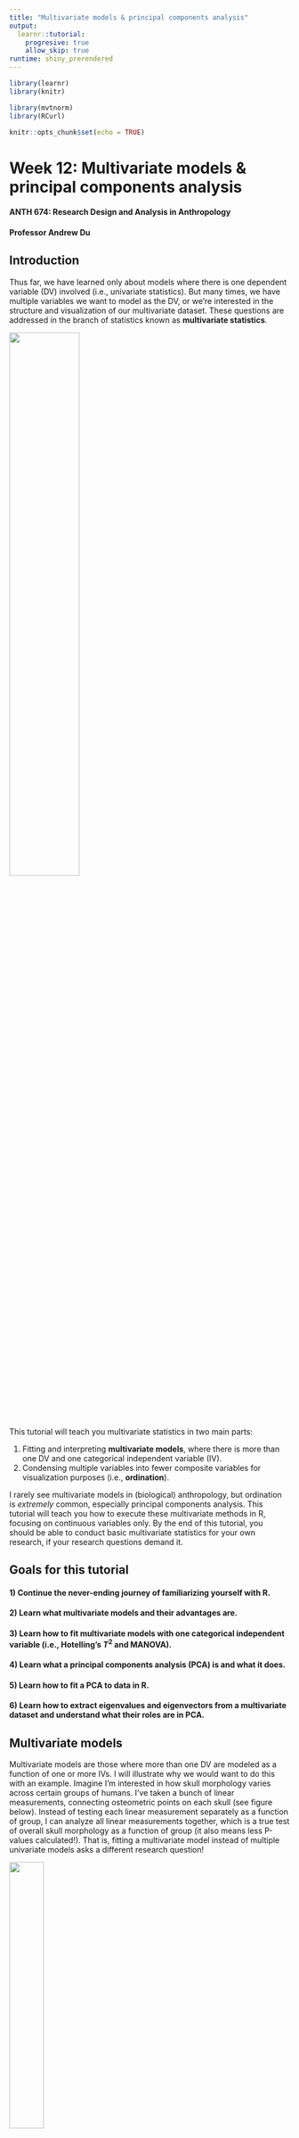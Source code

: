 ```yaml
---
title: "Multivariate models & principal components analysis"
output: 
  learnr::tutorial:
    progresive: true
    allow_skip: true
runtime: shiny_prerendered
---
```


```r
library(learnr)
library(knitr)

library(mvtnorm)
library(RCurl)

knitr::opts_chunk$set(echo = TRUE)
```

# **Week 12:** Multivariate models & principal components analysis

#### ANTH 674: Research Design and Analysis in Anthropology
#### Professor Andrew Du


## Introduction

Thus far, we have learned only about models where there is one dependent variable (DV) involved (i.e., univariate statistics).
But many times, we have multiple variables we want to model as the DV, or we're interested in the structure and visualization of our multivariate dataset.
These questions are addressed in the branch of statistics known as **multivariate statistics**.

![](https://d2mvzyuse3lwjc.cloudfront.net/doc/en/Tutorial/images/Transparent_Parametric_Surfaces_combined_with_Scatter_Plot/Transparent_Parametric_Surfaces_01.png?v=47975){width="50%"}

This tutorial will teach you multivariate statistics in two main parts:

1. Fitting and interpreting **multivariate models**, where there is more than one DV and one categorical independent variable (IV).
2. Condensing multiple variables into fewer composite variables for visualization purposes (i.e., **ordination**).

I rarely see multivariate models in (biological) anthropology, but ordination is *extremely* common, especially principal components analysis.
This tutorial will teach you how to execute these multivariate methods in R, focusing on continuous variables only.
By the end of this tutorial, you should be able to conduct basic multivariate statistics for your own research, if your research questions demand it.


## Goals for this tutorial

#### 1) Continue the never-ending journey of familiarizing yourself with R.
#### 2) Learn what multivariate models and their advantages are.
#### 3) Learn how to fit multivariate models with one categorical independent variable (i.e., Hotelling's *T*^2^ and MANOVA).
#### 4) Learn what a principal components analysis (PCA) is and what it does.
#### 5) Learn how to fit a PCA to data in R. 
#### 6) Learn how to extract eigenvalues and eigenvectors from a multivariate dataset and understand what their roles are in PCA.


## Multivariate models

Multivariate models are those where more than one DV are modeled as a function of one or more IVs.
I will illustrate why we would want to do this with an example.
Imagine I'm interested in how skull morphology varies across certain groups of humans.
I've taken a bunch of linear measurements, connecting osteometric points on each skull (see figure below).
Instead of testing each linear measurement separately as a function of group, I can analyze all linear measurements together, which is a true test of overall skull morphology as a function of group (it also means less P-values calculated!).
That is, fitting a multivariate model instead of multiple univariate models asks a different research question!

![](http://people.wku.edu/darlene.applegate/forensic/lab9/skullpts1.gif){width="35%"}

The main advantage of multivariate models is that they can account for the correlation between DVs, which may reveal differences between groups that are undetectable when using univariate methods to analyze each DV separately.
This tutorial will cover only those multivariate models where multiple DVs are modeled as a function of one categorical IV.
Next week's lecture and tutorial will briefly cover multivariate models with a continuous IV.

### Multivariate normal distributions

**NB:** I didn't really cover this topic in class, so feel free to skim this section (it's not necessary to complete the exercises or HW).

Multivariate models assume that the dependent variables are **multivariate normally distributed**.
That is, each variable is normally distributed and possibly correlated with each other. 
Let's illustrate this concept by simulating a multivariate normal distribution, focusing on two variables for simplicity's and visualization's sake (i.e., the bivariate normal distribution).

A bivariate normal distribution is an extension of the univariate normal to two variables.
Whereas the univariate normal distribution has a single mean and SD (or its square: variance), the bivariate normal distribution has a vector of two means (one for each variable) and a **variance-covariance matrix**.
The variance-covariance matrix for a bivariate normal distribution is a 2x2 square matrix, where each **diagonal** element is the variance for one of the variable's normal distributions (these two numbers can be different), and the **off-diagonal** elements are the **covariance** between the two variables (the off-diagonal elements must be the same).
The covariance is basically an unstandardized correlation (a correlation is standardized to be between -1 and 1).

![Gray squares are the diagonal elements, while red squares are the off-diagonal elements.](https://www.mathdoubts.com/imgs/matrix/non-diagonal-elements.png){wwidth="40%"}

I have provided code in the console below for simulating a bivariate normal distribution.
Each variable will have 100 data points, a mean of 1, and a variance of 2.
The zeroes in the off-diagonals mean that the two variables are uncorrelated.
Go ahead and run the code (see what the output `bivar_norm` is and why `plot(bivar_norm)` works).

```r
n <- 100
means <- c(1, 1)
varcov <- matrix(
  c(2, 0,
    0, 2), 
  byrow = TRUE, 
  nrow = 2)

bivar_norm <- rmvnorm(n, mean = means, sigma = varcov)

plot(bivar_norm)
```

```r
hist(bivar_norm[, 1])
hist(bivar_norm[, 2])

colMeans(bivar_norm) # mean of each variable
apply(bivar_norm, 2, var) # variance of each variable

# trying out different variance and covariance values
varcov <- matrix(
  c(5, 3,
    3, 5), 
  byrow = TRUE, 
  nrow = 2)

bivar_norm <- rmvnorm(n, mean = means, sigma = varcov)

plot(bivar_norm)
```

Try plotting histograms of each of the variables separately (they should be normally distributed).
Does the mean of each variable closely match our prespecified number (i.e., 1)?
What about the variance for each variable?
If you increase the diagonal elements, the variance of each variable should increase (and vice versa).
If the off-diagonals are non-zero, the variables will be correlated (positive off-diagonals will generate a positive correlation, while negative off-diagonals will create negative correlations).
Go ahead and try out different values for the means, variances, and covariances.

In the next topic, we will conduct a Hotelling's *T*^2^ test on data simulated from a bivariate normal distribution. 


## Hotelling's *T*^2^

**Hotelling's *T*^2^** models more than one DV as a function of one categorical IV with two levels (i.e., the IV is binomial).
It is the multivariate extension of the t-test.
Whereas the t-test tests if two groups' means are significantly different, Hotelling's *T*^2^ tests if two groups' centroids are significantly different.
A **centroid** is a measure of central tendency for more than one variable.
It can be thought of as the central tendency of a cloud of points in *n* dimensions, where *n* is the number of variables involved.
It is calculated simply as the mean of each variable, which gives its coordinates.

I have simulated two DVs for you (using the code from the previous topic), and they are saved as two columns in the matrix, `bivar_norm`.
Go ahead and calculate the centroid of the two variables.
You can create a scatter plot of the two DVs against each other with `plot(bivar_norm)`, and then add the centroid to the plot using `points()`.

```r
n <- 100
means <- c(1, 1)
varcov <- matrix(c(2, 0,
                   0, 2), byrow = TRUE, nrow = 2)

set.seed(100)
bivar_norm <- rmvnorm(n, mean = means, sigma = varcov)


set.seed(100)
gp1 <- rmvnorm(100, mean = c(1, 1))
gp2 <- rmvnorm(100, mean = c(3, 3))

d <- data.frame(rbind(gp1, gp2), grp = rep(1:2, each = 100))
colnames(d)[1:2] <- c("DV1", "DV2")
```

```r
# Click "Solution" button if stuck
```

```r
# centroid
centroid <- colMeans(bivar_norm)

plot(bivar_norm)
points(centroid[1], centroid[2], pch = 16, col = "red", cex = 2)

# Hotelling's T2
anova(manova(as.matrix(d[, c("DV1", "DV2")]) ~ d$grp))

anova(manova(cbind(DV1, DV2) ~ grp, data =d)) # also works if you use cbind() to create the matrix
```

Now let's conduct a Hotelling's *T*^2^ on the data in the plot below.
There are two groups (`grp`), each of which has two DVs (`DV1`, `DV2`).
The two groups are represented by different colors, with centroids as solid points.
The data are found in the dataframe, `d`.

```r
set.seed(100)
gp1 <- rmvnorm(100, mean = c(1, 1))
gp2 <- rmvnorm(100, mean = c(3, 3))

plot(gp1, xlim = range(c(gp1[,1], gp2[,1])), ylim = range(c(gp1[,2], gp2[,2])), col = "blue", xlab="DV1", ylab="DV2")

points(gp2, col="red")

points(mean(gp1[,1]), mean(gp1[,2]), pch=21, bg="blue", cex=2, col="gray")

points(mean(gp2[,1]), mean(gp2[,2]), pch=21, bg="red", cex=2, col = "gray")
```

We use Hotelling's *T*^2^ to assess whether the two groups' centroids are significantly different by modeling the two DVs as a function of the binomial IV.
First recall that an ANOVA done on two groups (i.e., a binomial IV) is the same as a t-test.
This also applies to multivariate models, so we can use the `manova()` function to conduct a Hotelling's *T*^2^ test.
`manova()` uses formula notation, where the DV must be a matrix, whose columns are the individual variables (can use `as.matrix()` or `cbind()`).
Wrap `anova()` around the `manova()` function to get the ANOVA table.

As you can see, the two groups' centroids are significantly different (the P-value of interest is the one associated with the categorical IV).
The test statistic used for calculating the P-value is Pillai's trace, which is fairly forgiving when it comes to the assumption of multivariate normality.


## Multivariate analysis of variance (MANOVA)

A multivariate analysis of variance (MANOVA) is the multivariate extension of an ANOVA: it model multiple DVs as a function of one or more categorical IVs.
We will specifically look at a one-way MANOVA, which models multiple DVs as a function of one categorical IV.

For this topic, we will analyze the example I looked at in class: we have two DVs, which are student satisfaction (`Satisfaction`) and test scores (`Test`), as a function of one categorical IV, which is three different teaching methods (`Method`).
The data are found in the dataframe, `teach`, and are plotted below (triangles represent centroids).

```r
man_url <- RCurl::getURL("https://raw.githubusercontent.com/andrewdu1/ANTH674/master/Datasets/MANOVA_example.csv")
teach <- read.csv(text = man_url)

plot(teach$Satisfaction, teach$Test, type = "n", xlab = "Student satisfaction scores", ylab = "Test scores")

points(teach$Satisfaction[teach$Method==1], teach$Test[teach$Method==1], pch=16)

points(mean(teach$Satisfaction[teach$Method==1]), mean(teach$Test[teach$Method==1]), pch=24, cex=2, bg="black", col="gray")

points(teach$Satisfaction[teach$Method==2], teach$Test[teach$Method==2], pch=16, col = "red")

points(mean(teach$Satisfaction[teach$Method==2]), mean(teach$Test[teach$Method==2]), pch=24, cex=2, bg="red", col="gray")

points(teach$Satisfaction[teach$Method==3], teach$Test[teach$Method==3], pch=16, col = "blue")

points(mean(teach$Satisfaction[teach$Method==3]), mean(teach$Test[teach$Method==3]), pch=24, cex=2, bg="blue", col="gray")

legend("bottomright", c("Method 1", "Method 2", "Method 3"), pch=c(16,16,16), col=c("black", "red", "blue"))
```

We will specifically analyze this dataset to see how multivariate models can reveal differences between groups that are undetected using multiple univariate models.
This is because multivariate models incorporate information on the relationships between DVs when determining whether groups' centroids are significantly different (the same is true of Hotelling's *T*^2^ vs. a t-test). 

```r
man_url <- RCurl::getURL("https://raw.githubusercontent.com/andrewdu1/ANTH674/master/Datasets/MANOVA_example.csv")
teach <- read.csv(text = man_url)
```

First, run two separate one-way ANOVAs, each testing whether student satisfaction or test scores are significantly different across teaching methods (you can create box plots to visualize the data).

```r
# Click "Solution" button if stuck
```

```r
# box plots
boxplot(Satisfaction ~ Method, data = teach)
boxplot(Test ~ Method, data = teach)

# ANOVAs
anova(aov(Satisfaction ~ Method, data = teach))
anova(aov(Test ~ Method, data = teach))

# MANOVA
anova(manova(as.matrix(teach[, c("Test", "Satisfaction")]) ~ teach$Method))
anova(manova(cbind(Test, Satisfaction) ~ Method, data = teach)) # also works
```

As you can see, neither of the one-way ANOVAs are significant (though this is likely due to small sample sizes, as `Test` looks like it varies across `Method` according to a box plot).

Now use `manova()` to run a one-way MANOVA with the DVs `Test` and `Satisfaction` as a function of `Method`.
Wrap `anova()` around `manova()` to get the ANOVA table and P-value.
We now have a significant result!
This result illustrates that MANOVAs have greater statistical power and are able to detect smaller effects than individual univariate ANOVAs.
You can think of this as MANOVA incorporating and leveraging more information (i.e., the correlation between DVs) than ANOVAs.
Indeed, you can see in the plot that the diagonal ellipse of blue points is separate from the red and black points when the DVs are plotted against each other in two dimensions.
That is, blue has a larger test score for a given satisfaction score when compared to red and black.


## Exercise 1

We will analyze the `iris` dataset for these questions.

1. I wonder if overall petal morphology (i.e., length and width) is significantly different between the `setosa` and `versicolor` species.
First plot `Petal.Width` as a function of `Petal.Length` and color code the points by `Species`.
Then plot the centroids for each `Species`.
Finally, run a Hotelling's *T*^2^ to test if the centroids of the two petal variables are significantly different between `setosa` and `versicolor`.

2. Run a one-way MANOVA testing if the centroids of all four `iris` measurements (`Sepal.Length`, `Sepal.Width`, `Petal.Length`, `Petal.Width`) are significantly different across all three species.
As you can imagine, this would be *very* difficult to plot.

```r
# Click "Solution" button when done
```

```r
# Q1
iris1 <- iris[iris$Species != "virginica", ] # remove virginica

plot(iris1$Petal.Width ~ iris1$Petal.Length, type = "n")

points(iris1$Petal.Width[iris1$Species == "setosa"] ~ iris1$Petal.Length[iris1$Species == "setosa"], col = "red")
points(iris1$Petal.Width[iris1$Species == "versicolor"] ~ iris1$Petal.Length[iris1$Species == "versicolor"], col = "blue")

points(mean(iris1$Petal.Length[iris1$Species == "setosa"]), mean(iris1$Petal.Width[iris1$Species == "setosa"]), pch = 16, col = "red", cex = 2)
points(mean(iris1$Petal.Length[iris1$Species == "versicolor"]), mean(iris1$Petal.Width[iris1$Species == "versicolor"]), pch = 16, col = "blue", cex = 2)

legend("topleft", c("setosa", "versicolor"), pch = c(16, 16), col = c("red", "blue"))

anova(manova(cbind(Petal.Length, Petal.Width) ~ Species, data = iris1))

# Q2
iris_noSp <- subset(iris, select = -Species)
anova(manova(as.matrix(iris_noSp) ~ iris$Species))
```


## Ordination

Ordinations are most commonly used to explore and visualize a multivariate dataset.
The number of variables in one's dataset dictates the number of plot axes (e.g., visualizing `iris$Petal.Length` and `iris$Petal.Width` requires two plot axes).
Therefore, it is impossible to plot more than three variables in a single plot.
Ordination allows us to get around this problem by distilling multiple variables into a smaller number of composite variables.
It does this by collapsing correlated variables into one (e.g., because `iris$Petal.Length` and `iris$Petal.Width` are strongly correlated, they offer redundant information and can be represented by one composite variable).
This is why ordinations are known as **data reduction methods**.

![](https://miro.medium.com/max/1619/0*5Iaw94wlYCTp0GuK.png){width="90%"}

Different types of ordinations are used depending on the data type of one's variables.
I will introduce ordination using principal components analysis, by far the most common ordination method, at least in anthropology.


## Principal components analysis

Principal components analysis (PCA) is an ordination method, used when all your variables are continuous.
Conceptually, it creates composite variables (i.e., **principal components** or PCs) by first centering the data and then fitting a line through the axis of greatest variation ([see animation here](https://i.sstatic.net/lNHqt.gif); the specific line fitting method is called **major axis regression**).
It then rotates the plot so this line (i.e., the first principal component or PC1) is now on the x-axis.
Subsequent PCs are fit so that they're perpendicular to (and thus independent of) previous PCs.
These subsequent PCs can be thought of as fitting the residual variation left over from previous PCs (this is also why they always explain less variation than previous PCs).
Each PC represents a composite of the original variables, and this is how PCA condenses one's original variables into a few variables of interest (i.e., PCs).
Note that you can only have as many PCs as you do variables, but it is usually the case that only the first several PCs are important (importance based on amount of variance in data explained).

Because PCA works by fitting PCs through axes of greatest variation, variables with more variation will strongly influence how PCs are fit to the data.
This is fine when the variation in one's multivariate dataset is of interest itself, but this can be a problem when variables are more variable just because, for example, they're in different units.
Therefore, it is common practice to scale each variable before running a PCA.

### Doing a PCA in R

This is done using the `prcomp()` function.
We only need to enter in one argument, which is the multivariate dataset, where each variable is a column and each observation is a row.
Note that `prcomp()` will automatically center each variable for you.
Instead of scaling each variable yourself, `prcomp()` can do it for you if you set the argument `scale = TRUE`.

Let's try fitting a PCA to the four measurements in the `iris` dataset.
Because all measurements are all in centimeters and are of the same order of magnitude, scaling is not necessary here.

```r
# Click "Solution" button if stuck
```

```r
iris.pca <- prcomp(subset(iris, select = -Species))

plot(iris.pca$x[, 1:2], type = "n")

# you can use the iris dataset to get the indices for each species because each row/observation in iris corresponds to each row/observation in iris.pca$x 
points(iris.pca$x[iris$Species == "setosa", 1:2], pch = 16)
points(iris.pca$x[iris$Species == "versicolor", 1:2], pch = 16, col = "blue")
points(iris.pca$x[iris$Species == "virginica", 1:2], pch = 16, col = "red")

legend("topright", legend = unique(iris$Species), pch = c(16, 16, 16), col = c("black", "blue", "red"))
```

You can get out the PCA **scores** (i.e., the coordinates of each observation in PCA space) with `iris.pca$x` (assuming you called your PCA results `iris.pca`).
Plot the scores of the first two axes in a scatter plot.
You can even color-code the points by species if you want!
Points that are closer in PCA space are more similar when it comes to petal and sepal morphology (as determined by the four measurements in `iris`).

To understand what each PC means and represents, we have to turn to the concepts of eigenvalues and eigenvectors.


## Eigenvalues

An **eigenvalue** is the amount of variance explained by each PC.
Therefore, you have as many eigenvalues as you do PCs.
To get out the eigenvalues from `iris.pca`, enter `iris.pca$sdev`.
Note that this code returns eigenvalues as standard deviations.
To get variances, simply square `iris.pca$sdev`.
Note that variance decreases as you progress to higher PCs; this is always the case.

```r
# Click "Solution" button if stuck
```

```r
iris.pca <- prcomp(subset(iris, select = -Species))

eigenvalues <- iris.pca$sdev ^ 2

barplot(eigenvalues, ylab = "Variance", names.arg = c("PC1", "PC2", "PC3", "PC4"))

perc_explain <- eigenvalues / sum(eigenvalues) * 100

# compare eigenvalues and variance in original dataset
sum(eigenvalues)
sum(apply(subset(iris, select = -Species), 2, var))
```

A common way to plot eigenvalues is to create a bar plot.
This is known as a **scree plot**, which mimics the profile of a mountainside where rubble has fallen (i.e., a scree slope; see image below).

![](https://upload.wikimedia.org/wikipedia/commons/thumb/e/e0/Yamnuska_bottom_cliff.jpg/1024px-Yamnuska_bottom_cliff.jpg){width="30%"}

Now we can get the percentage of variance in the multivariate dataset explained by each PC.
This is done by simply dividing each eigenvalue by the sum of all eigenvalues and then multiplying this by 100.
Do this in the console above.

We can see that PC1 explains over 92% of the variation in the data, and PC2 explains a measly 5%.
Therefore, if I were to subsequently analyze the PCs (e.g., for hypothesis testing), I would just analyze PC1, which does more than a good job of capturing the variation in the four `iris` variables.

To interpret what eigenvalues mean in the context of the original variables, we can see that the sum of all eigenvalues equals the sum of the variances of all your original variables (check this in the console above). 
This demonstrates that the original variance in your dataset is preserved in PCA and that all PCA is doing is rotating and reorienting your original data.

### Singular value decomposition

**NB**: This section goes into brief detail about what PCA is actually doing underneath the hood.
It is not necessary to know for the exercises or HW.

I explained how PCA conceptually works above, but what it's *actually* doing underneath the hood is a **singular value decomposition** (SVD) of the variance-covariance matrix of the original variables.
SVD will return the eigenvalues and eigenvectors (covered in the next topic) from the variance-covariance matrix.

All this is easy to do in R.
First, create the variance-covariance matrix of the dataset by entering `iris.vcov <- cov(subset(iris, select = -Species))`.
Then, use the `svd()` function to do an SVD of the variance-covariance matrix: `iris.svd <- svd(iris.vcov)`.
`iris.svd$d` returns the eigenvalues from the SVD for each PC. 
`iris.svd$u` returns the eigenvectors, from which one can calculate PC scores (see next section). 


## Eigenvectors

**Eigenvectors** tell us how each PC is related to the original variables.
Each PC has one eigenvector, and the elements within each eigenvector are called **loadings** because they tell us how each of the original variables "loads" on each PC.
Loadings range from -1 to 1, where the sign indicates the direction of the relationship between the variable and PC, and the magnitude indicates how much each variable contributes to the PC (also how tightly the two are correlated).
For example, a PC1 loading of 0.86 for `iris$Petal.Length` tells us that as PC1 increases, `Petal.Length` increases, and vice versa (i.e., the two are positively correlated).
0.86 is a large value, indicating that `Petal.Length` contributes a lot to and is strongly correlated with PC1.
On the other hand, a PC1 loading of -0.08 for `Sepal.Width` indicates that as PC1 increases, `Sepal.Width` decreases—but this relationship is noisy—and `Sepal.Width` doesn't contribute much to PC1.

To get out the loadings in R, enter `iris.pca$rotation`.
If you did SVD in the last topic, you can get out the loadings with `iris.svd$u`.
Note that some of the loading signs might be switched between `iris.pca$rotation` and `iris.svd$u`.
The signs of the loadings are arbitrary and are a function of how each PC is fit through the data.
What is important are the loading magnitudes and the fact that the directions of loadings for each PC are internally consistent.
For example, `iris.pca$rotation` returns PC1 loadings that are positive for `Sepal.Length`, `Petal.Length`, and `Petal.Width` and negative for `Sepal.Width`.
This means that the first three variables are positively correlated with each other (ignoring the strength of correlation for now) and are each negatively correlated with `Sepal.Width`.
`iris.svd$u` returns PC1 loadings that are negative for `Sepal.Length`, `Petal.Length`, and `Petal.Width` and positive for `Sepal.Width`.
As with `iris.pca$rotation`, these results tell us `Sepal.Length`, `Petal.Length`, and `Petal.Width` are positively correlated with each other, and each is negatively correlated with `Sepal.Width`.

```r
# Click "Solution" button if stuck
```

```r
iris.pca <- prcomp(subset(iris, select = -Species))
iris.pca$rotation

iris.vcov <- cov(subset(iris, select = -Species))
iris.svd <- svd(iris.vcov)
iris.svd$u

biplot(iris.pca)
```

One way to graphically portray loadings is as arrows on a PCA scatter plot.
This is easily done in R with the `biplot()` function, where the only argument is the PCA results object (e.g., `biplot(iris.pca)`).
Try it out above.

As you can see, for example, the arrow for `Petal.Length` is long and pointing to the right in an almost horizontal fashion.
This means `Petal.Length` has a large (long arrow) and positive loading for PC1 (pointing to the right along the PC1 axis).
The arrow for `Sepal.Length` is moderately long and points to the bottom right.
This means this variable has a moderate-magnitude loading that is positive for PC1 (points to the right) and negative for PC2 (points downward).
Compare the arrow patterns to the actual loadings to get a feel for how the arrows graphically portray each variable's loading.

### Transforming original data to PCA scores

Eigenvectors also tell us how to transform data from the original variable coordinate system to PCA space and back.
Let's see how this is done with a specific example, i.e., Plant #1 from the `iris` dataset.
First, remove `Species` from `iris` and then center each variable, using `scale(iris1, scale = FALSE)` (R will apply `scale()` to each column in the dataset).
Next, subset out the first row of your new dataset (this is Plant #1).
To get out the PC1 score for Plant #1, we multiply each of Plant #1's measurements by its corresponding PC1 loading (according to variable), and then sum everything.
That is, `sum(plant1 * iris.pca$rotation[, "PC1"])`.
Compare the result to `iris.pca$x[1, "PC1"]`; they should be the same.

```r
# Click "Solution" button if stuck
```

```r
iris1 <- subset(iris, select = -Species)
iris.center <- scale(iris1, scale = FALSE)

plant1 <- iris.center[1, ]

iris.pca <- prcomp(iris1)

# compare the two
sum(plant1 * iris.pca$rotation[, "PC1"])
iris.pca$x[1, 1]

# compare the two
iris.center %*% iris.pca$rotation
iris.pca$x
```

This exercise emphasizes how PC loadings are also interpreted as how much each variable contributes to a PC.
That is, in this case, the PC1 score for Plant #1 is the sum of of its variables weighted by the PC1 loadings.
The larger magnitude the loading, the more that variable contributes to the final PC score.
Conversely, if a loading is near zero, it will essentially "negate" its corresponding variable (because the resulting product will be near zero), thus contributing very little to the final PC score.

One can also use matrix algebra to get the PC scores for all observations and PCs.
You do this by multiplying the matrix of centered `iris` variables by the matrix of PCA loadings: `iris.center %*% iris.pca$rotation` (see pgs. 525-526 in Gotelli & Ellison to learn how to multiply two matrices together).


## Hypothesis testing with PCA

PCA in itself is not used for hypothesis testing, but the resulting PCA scores can be used for such purposes.
For example, a PCA of the `iris` variables shows that PC1 is strongly positively correlated with `Petal.Length`, and more moderately positively correlated with `Sepal.Length` and `Petal.Width`; `Sepal.Width` does not really contribute to PC1.
Therefore, PC1 is a composite of mostly `Petal.Length` and some `Sepal.Length` and `Petal.Width`.
We can use an ANOVA to test if this composite variable is significant different across `iris$Species`.
This is done by fitting an ANOVA, where PC1 scores is the DV and `Species` is the IV.
Try this out below.

```r
# Click "Solution" button if stuck
```

```r
iris.pca <- prcomp(subset(iris, select = -Species))

anova(aov(iris.pca$x[, "PC1"] ~ iris$Species))
```

As you can see, the means of this composite PC1 variable is significantly different across `Species`.

If one had a separately measured IV (e.g., nitrogen levels for each plant), one could model PC1 scores as a function of that.
One can also distill collinear IVs using PCA: fit a PCA to the collinear variables and use the PC1 scores as the new composite IV that represents the previous IVs. 


## Exercise 2

We will analyze the `mtcars` dataset for the following questions.

1. First subset out the continuous variables from `mtcars` (i.e., `mpg`, `disp`, `hp`, `drat`, `wt`, and `qsec`).
Next, fit a PCA to the subsetted variables.
Should the variables be scaled first?

2. Create a scatter plot for the car models, where the x-axis is PC1 and the y-axis is PC2.

3. Create a scree plot, showing how much variance is explained by each PC.
Then calculate the percentage of variance explained by PC1 and PC2.

4. Look at the PC1 loadings.
Which variables contribute most to PC1 and in what fashion?

```r
# Click "Solution" button when done
```

```r
# Q1
mtcars1 <- subset(mtcars, select = c(mpg, disp, hp, drat, wt, qsec))

mtcars.pca <- prcomp(mtcars1, scale = TRUE) # yes, scale the variables since they're in different units

# Q2
plot(mtcars.pca$x[, c("PC1", "PC2")])

# Q3
eigenvalues <- mtcars.pca$sdev ^ 2

barplot(eigenvalues, ylab = "Variance", names.arg = paste0("PC", 1:6)) # paste0() tells R to concatenate "PC" to each number within 1:6 with no spaces in between

eigenvalues / sum(eigenvalues) * 100 # PC1 explains 70%, and PC2 explains 19%. Together they explain 89%, a good amount of the total variance

# Q4
mtcars.pca$rotation

# no one variable dominates PC1. The most important variables are mpg (negative), disp (positive), hp (positive), and wt (positive). drat is slightly less important and negative. qsec is negative and least important, though its loading is non-negligible 
```


## Conclusion

This tutorial introduced you to multivariate statistics with multivariate models and ordination.
Many research questions require the analysis of a multivariate DV (e.g., the human skull example in *Multivariate models*).
It is better to fit one's analysis to the research question instead of the other way around (the research question always rules!).
Sticking with our skull example, we should treat the many linear measurements as a multivariate DV instead of analyzing them separately as univariate DVs (the latter asks a different research question).
This is why it is important to have a fundamental understanding of the many statistical methods out there, so you can pick the one most appropriate for your research question.

Multivariate models are used to assess how a multivariate DV varies as a function of one or more IV.
This week, we focused only on those multivariate models that have one categorical IV (i.e., Hotelling's *T*^2^ and one-way MANOVA).
Next week, we will briefly cover those multivariate models that have a continuous IV.
As alluded to in the previous paragraph, multivariate models ask a different research question than multiple univariate models by jointly analyzing multiple DVs together.
This also has the advantage of incorporating more information into the analysis (i.e., the correlations between DVs), with the result that multivariate models are able to detect differences that are missed with multiple univariate models (e.g., our teaching method example).

Ordinations are used to condense multiple variables into a few important ones.
The main purpose of this is exploratory: ordination allows one to plot many variables in two- or three-dimensional space, while still accounting for most of the variation in one's multivariate dataset.
We went over principal components analysis, by far the most common ordination method, at least in anthropology.
PCA is done only on continuous variables.
We learned what PCA is doing "underneath the hood", as well as what all the outputs are and how to interpret them (i.e., scores, eigenvalues, eigenvectors/loadings).
PCA can be used for hypothesis testing by treating PC scores as composites of the original variables, which can then be entered as a DV or IV in other models (you can understand how the original variables contribute to each PC using the loadings).

This week's lecture and tutorial provided you with the basic skillset and know-how for conducting multivariate analyses in R.
The hope is that you are now able to carry out multivariate statistics for your own research if your research question requires it.
